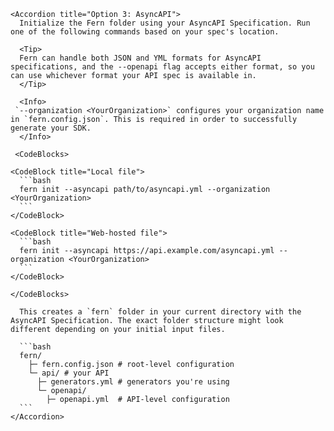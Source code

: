     <Accordion title="Option 3: AsyncAPI">
      Initialize the Fern folder using your AsyncAPI Specification. Run one of the following commands based on your spec's location.

      <Tip>
      Fern can handle both JSON and YML formats for AsyncAPI specifications, and the --openapi flag accepts either format, so you can use whichever format your API spec is available in.
      </Tip>

      <Info>
     `--organization <YourOrganization>` configures your organization name in `fern.config.json`. This is required in order to successfully generate your SDK. 
      </Info>

     <CodeBlocks>

    <CodeBlock title="Local file">
      ```bash
      fern init --asyncapi path/to/asyncapi.yml --organization <YourOrganization>
      ```
    </CodeBlock>

    <CodeBlock title="Web-hosted file">
      ```bash
      fern init --asyncapi https://api.example.com/asyncapi.yml --organization <YourOrganization>
      ```
    </CodeBlock>

  	</CodeBlocks>

      This creates a `fern` folder in your current directory with the AsyncAPI Specification. The exact folder structure might look different depending on your initial input files. 

      ```bash
      fern/
        ├─ fern.config.json # root-level configuration
        └─ api/ # your API
          ├─ generators.yml # generators you're using
          └─ openapi/
            ├─ openapi.yml  # API-level configuration
      ```
    </Accordion>